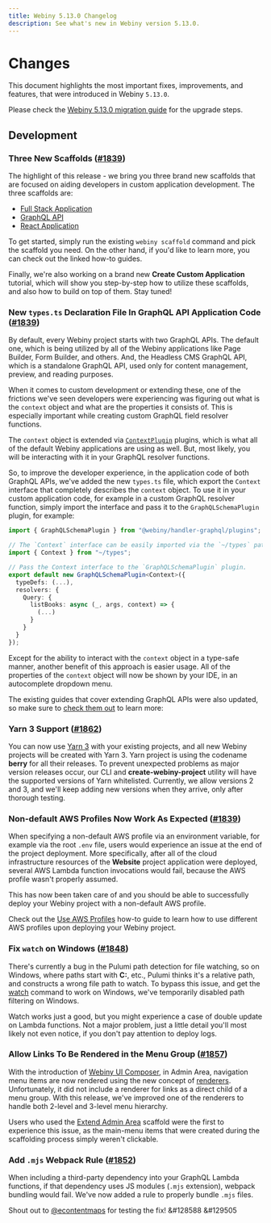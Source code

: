 ```yaml
---
title: Webiny 5.13.0 Changelog
description: See what's new in Webiny version 5.13.0.
---
```



# Changes

This document highlights the most important fixes, improvements, and features, that were introduced in Webiny `5.13.0`.

<Alert type="info" title="How To Upgrade?">

Please check the [Webiny 5.13.0 migration guide](/docs/release-notes/5.13.0/upgrade-guide) for the upgrade steps.

</Alert>

## Development

### Three New Scaffolds ([#1839](https://github.com/webiny/webiny-js/pull/1839))

The highlight of this release - we bring you three brand new scaffolds that are focused on aiding developers in custom application development. The three scaffolds are:

- [Full Stack Application](../../core-development-concepts/scaffolding/full-stack-application)
- [GraphQL API](../../core-development-concepts/scaffolding/graphql-api)
- [React Application](../../core-development-concepts/scaffolding/react-application)

To get started, simply run the existing `webiny scaffold` command and pick the scaffold you need. On the other hand, if you'd like to learn more, you can check out the linked how-to guides.

Finally, we're also working on a brand new **Create Custom Application** tutorial, which will show you step-by-step how to utilize these scaffolds, and also how to build on top of them. Stay tuned!

### New `types.ts` Declaration File In GraphQL API Application Code ([#1839](https://github.com/webiny/webiny-js/pull/1839))

By default, every Webiny project starts with two GraphQL APIs. The default one, which is being utilized by all of the Webiny applications like Page Builder, Form Builder, and others. And, the Headless CMS GraphQL API, which is a standalone GraphQL API, used only for content management, preview, and reading purposes.

When it comes to custom development or extending these, one of the frictions we've seen developers were experiencing was figuring out what is the `context` object and what are the properties it consists of. This is especially important while creating custom GraphQL field resolver functions.

<Alert type="success">

The `context` object is extended via [`ContextPlugin`](https://github.com/webiny/webiny-js/blob/cli-scaffold-react-app/packages/handler/src/plugins/ContextPlugin.ts#L7) plugins, which is what all of the default Webiny applications are using as well. But, most likely, you will be interacting with it in your GraphQL resolver functions.

</Alert>

So, to improve the developer experience, in the application code of both GraphQL APIs, we've added the new `types.ts` file, which export the `Context` interface that completely describes the `context` object. To use it in your custom application code, for example in a custom GraphQL resolver function, simply import the interface and pass it to the `GraphQLSchemaPlugin` plugin, for example:

```ts Using the New Context Interface and Passing It to the ContextPlugin Plugin. 
import { GraphQLSchemaPlugin } from "@webiny/handler-graphql/plugins";

// The `Context` interface can be easily imported via the `~/types` path.
import { Context } from "~/types";

// Pass the Context interface to the `GraphQLSchemaPlugin` plugin.
export default new GraphQLSchemaPlugin<Context>({
  typeDefs: (...),
  resolvers: {
    Query: {
      listBooks: async (_, args, context) => {
        (...)
      }
    }
  }
});
```

Except for the ability to interact with the `context` object in a type-safe manner, another benefit of this approach is easier usage. All of the properties of the `context` object will now be shown by your IDE, in an autocomplete dropdown menu.

The existing guides that cover extending GraphQL APIs were also updated, so make sure to [check them out](../../core-development-concepts/extending-and-customizing/extend-graphql-api) to learn more:

### Yarn 3 Support ([#1862](https://github.com/webiny/webiny-js/pull/1862))
You can now use [Yarn 3](https://github.com/yarnpkg/berry) with your existing projects, and all new Webiny projects will be created with Yarn 3. Yarn project is using the codename **berry** for all their releases. To prevent unexpected problems as major version releases occur, our CLI and **create-webiny-project** utility will have the supported versions of Yarn whitelisted. Currently, we allow versions 2 and 3, and we'll keep adding new versions when they arrive, only after thorough testing.

### Non-default AWS Profiles Now Work As Expected ([#1839](https://github.com/webiny/webiny-js/pull/1839))

When specifying a non-default AWS profile via an environment variable, for example via the root `.env` file, users would experience an issue at the end of the project deployment. More specifically, after all of the cloud infrastructure resources of the **Website** project application were deployed, several AWS Lambda function invocations would fail, because the AWS profile wasn't properly assumed.

This has now been taken care of and you should be able to successfully deploy your Webiny project with a non-default AWS profile.

<Alert type="info">

Check out the [Use AWS Profiles](/docs/how-to-guides/deployment/aws/use-aws-profiles/) how-to guide to learn how to use different AWS profiles upon deploying your Webiny project.

</Alert>

### Fix `watch` on Windows ([#1848](https://github.com/webiny/webiny-js/pull/1848))
There's currently a bug in the Pulumi path detection for file watching, so on Windows, where paths start with **C:**, etc., Pulumi thinks it's a relative path, and constructs a wrong file path to watch. To bypass this issue, and get the [watch](/docs/how-to-guides/use-watch-command/#webiny-watch-command) command to work on Windows, we've temporarily disabled path filtering on Windows.

Watch works just a good, but you might experience a case of double update on Lambda functions. Not a major problem, just a little detail you'll most likely not even notice, if you don't pay attention to deploy logs.

### Allow Links To Be Rendered in the Menu Group ([#1857](https://github.com/webiny/webiny-js/pull/1857))
With the introduction of [Webiny UI Composer](/docs/key-topics/ui-composer/introduction), in Admin Area, navigation menu items are now rendered using the new concept of [renderers](/docs/key-topics/ui-composer/creating-elements#enabling-support-for-renderers). Unfortunately, it did not include a renderer for links as a direct child of a menu group. With this release, we've improved one of the renderers to handle both 2-level and 3-level menu hierarchy.

<Alert type="info">

Users who used the [Extend Admin Area](../../admin-area/new-app-tutorial/scaffolding) scaffold were the first to experience this issue, as the main-menu items that were created during the scaffolding process simply weren't clickable.

</Alert>

### Add `.mjs` Webpack Rule ([#1852](https://github.com/webiny/webiny-js/pull/1852))
When including a third-party dependency into your GraphQL Lambda functions, if that dependency uses JS modules (`.mjs` extension), webpack bundling would fail. We've now added a rule to properly bundle `.mjs` files.

Shout out to [@econtentmaps](https://github.com/econtentmaps) for testing the fix! &#128588 &#129505
